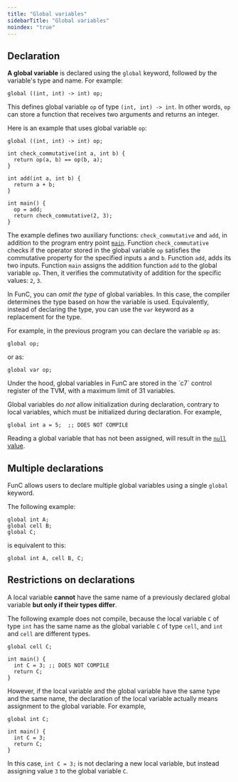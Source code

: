 ```yaml
---
title: "Global variables"
sidebarTitle: "Global variables"
noindex: "true"
---
```


## Declaration

**A global variable** is declared using the `global` keyword, followed by the variable's type and name. For example:

```func
global ((int, int) -> int) op;
```

This defines global variable `op` of type `(int, int) -> int`. In other words, `op` can store a function that receives two arguments and returns an integer.

Here is an example that uses global variable `op`:

```func
global ((int, int) -> int) op;

int check_commutative(int a, int b) {
  return op(a, b) == op(b, a);
}

int add(int a, int b) {
  return a + b;
}

int main() {
  op = add;
  return check_commutative(2, 3);
}
```

The example defines two auxiliary functions: `check_commutative` and `add`, in addition to the program entry point [`main`](#special-functions#main).
Function `check_commutative` checks if the operator stored in the global variable `op` satisfies the commutative property for the specified inputs `a` and `b`.
Function `add`, adds its two inputs.
Function `main` assigns the addition function `add` to the global variable `op`. Then, it verifies the commutativity of addition for the specific values: `2`, `3`.

In FunC, you can _omit the type_ of global variables. In this case, the compiler determines the type based on how the variable is used. Equivalently,
instead of declaring the type, you can use the `var` keyword as a replacement for the type.

For example, in the previous program you can declare the variable `op` as:

```func
global op;
```

or as:

```func
global var op;
```

<Aside>
  Under the hood, global variables in FunC are stored in the `c7` control register of the TVM, with a maximum limit of 31 variables.

  Global variables do _not_ allow initialization during declaration, contrary to local variables, which must be initialized during declaration.
  For example,

  ```func
  global int a = 5;  ;; DOES NOT COMPILE
  ```

  Reading a global variable that has not been assigned, will result in the [`null` value](types#null-values).
</Aside>

## Multiple declarations

FunC allows users to declare multiple global variables using a single `global` keyword.

The following example:

```func
global int A;
global cell B;
global C;
```

is equivalent to this:

```func
global int A, cell B, C;
```

## Restrictions on declarations

A local variable **cannot** have the same name of a previously declared global variable **but only if their types differ**.

The following example does not compile, because the local variable `C` of type `int` has the same name as the global variable `C` of type `cell`,
and `int` and `cell` are different types.

```func
global cell C;

int main() {
  int C = 3; ;; DOES NOT COMPILE
  return C;
}
```

However, if the local variable and the global variable have the same type and the same name, the declaration of the local variable actually means assignment
to the global variable. For example,

```func
global int C;

int main() {
  int C = 3;
  return C;
}
```

In this case, `int C = 3;` is not declaring a new local variable, but instead assigning value `3` to the global variable `C`.
